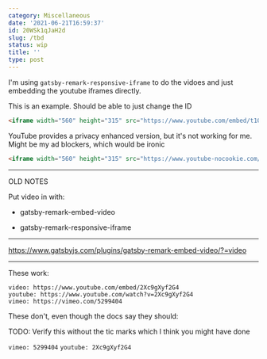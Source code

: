 ```yaml
---
category: Miscellaneous
date: '2021-06-21T16:59:37'
id: 20WSk1qJaH2d
slug: /tbd
status: wip
title: ''
type: post
---
```


I'm using `gatsby-remark-responsive-iframe` to do the vidoes and just embedding the youtube iframes directly. 

This is an example. Should be able to just change the ID


```html
<iframe width="560" height="315" src="https://www.youtube.com/embed/t10aFJRpggU" title="YouTube video player" frameborder="0" allow="accelerometer; autoplay; clipboard-write; encrypted-media; gyroscope; picture-in-picture" allowfullscreen></iframe>
```

YouTube provides a privacy enhanced version, but it's not working for me. Might be my ad blockers, which would be ironic

```html
<iframe width="560" height="315" src="https://www.youtube-nocookie.com/embed/t10aFJRpggU" title="YouTube video player" frameborder="0" allow="accelerometer; autoplay; clipboard-write; encrypted-media; gyroscope; picture-in-picture" allowfullscreen></iframe>
```




---

OLD NOTES

Put video in with:


- gatsby-remark-embed-video

- gatsby-remark-responsive-iframe


---  

https://www.gatsbyjs.com/plugins/gatsby-remark-embed-video/?=video


---

These work:

```
video: https://www.youtube.com/embed/2Xc9gXyf2G4
youtube: https://www.youtube.com/watch?v=2Xc9gXyf2G4
vimeo: https://vimeo.com/5299404
```



These don't, even though the docs say they should:

TODO: Verify this without the tic marks which I think you might have done

`vimeo: 5299404`
`youtube: 2Xc9gXyf2G4`
